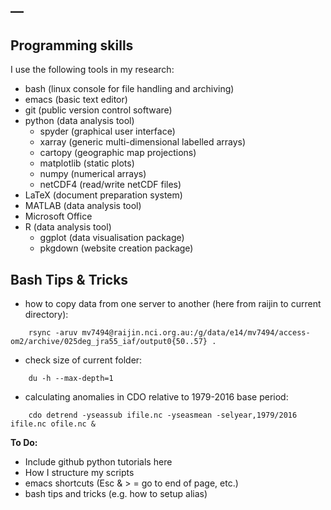 ---
---

<link rel="stylesheet" href="styles.css" type="text/css">

## Programming skills
I use the following tools in my research:

* bash (linux console for file handling and archiving)
* emacs (basic text editor)
* git (public version control software)
* python (data analysis tool)
    + spyder (graphical user interface)
    + xarray (generic multi-dimensional labelled arrays)
    + cartopy (geographic map projections)
    + matplotlib (static plots)
    + numpy (numerical arrays)
    + netCDF4 (read/write netCDF files)
* LaTeX (document preparation system)
* MATLAB (data analysis tool)
* Microsoft Office 
* R (data analysis tool)
    + ggplot (data visualisation package)
    + pkgdown (website creation package)

## Bash Tips & Tricks
* how to copy data from one server to another (here from raijin to current directory):
```
    rsync -aruv mv7494@raijin.nci.org.au:/g/data/e14/mv7494/access-om2/archive/025deg_jra55_iaf/output0{50..57} .
```
* check size of current folder:
```
    du -h --max-depth=1
``` 
* calculating anomalies in CDO relative to 1979-2016 base period:
```
    cdo detrend -yseassub ifile.nc -yseasmean -selyear,1979/2016 ifile.nc ofile.nc &
```

__To Do:__

- Include github python tutorials here
- How I structure my scripts
- emacs shortcuts (Esc & > = go to end of page, etc.)
- bash tips and tricks (e.g. how to setup alias)